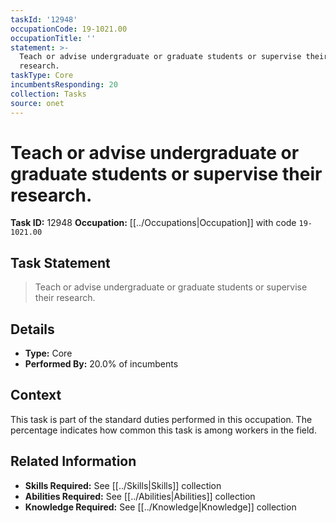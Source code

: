 ```yaml
---
taskId: '12948'
occupationCode: 19-1021.00
occupationTitle: ''
statement: >-
  Teach or advise undergraduate or graduate students or supervise their
  research.
taskType: Core
incumbentsResponding: 20
collection: Tasks
source: onet
---
```

# Teach or advise undergraduate or graduate students or supervise their research.

**Task ID:** 12948
**Occupation:** [[../Occupations|Occupation]] with code `19-1021.00`

## Task Statement

> Teach or advise undergraduate or graduate students or supervise their research.

## Details

- **Type:** Core
- **Performed By:** 20.0% of incumbents

## Context

This task is part of the standard duties performed in this occupation. The percentage indicates how common this task is among workers in the field.

## Related Information

- **Skills Required:** See [[../Skills|Skills]] collection
- **Abilities Required:** See [[../Abilities|Abilities]] collection
- **Knowledge Required:** See [[../Knowledge|Knowledge]] collection
